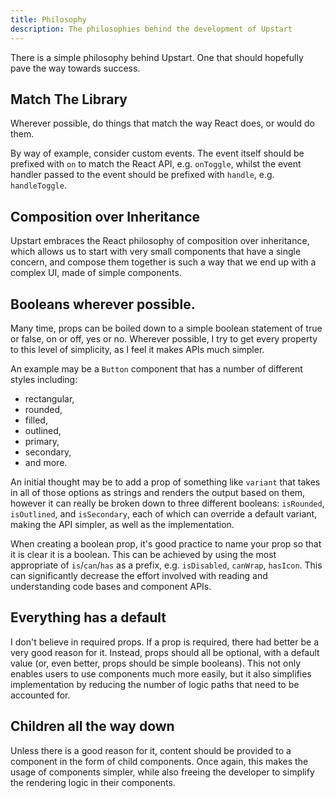 ```yaml
---
title: Philosophy
description: The philosophies behind the development of Upstart
---
```


There is a simple philosophy behind Upstart. One that should hopefully pave the way towards success.

## Match The Library

Wherever possible, do things that match the way React does, or would do them.

By way of example, consider custom events. The event itself should be prefixed with `on` to match the React API, e.g. `onToggle`, whilst the event handler passed to the event should be prefixed with `handle`, e.g. `handleToggle`.

## Composition over Inheritance

Upstart embraces the React philosophy of composition over inheritance, which allows us to start with very small components that have a single concern, and compose them together is such a way that we end up with a complex UI, made of simple components.

## Booleans wherever possible.

Many time, props can be boiled down to a simple boolean statement of true or false, on or off, yes or no. Wherever possible, I try to get every property to this level of simplicity, as I feel it makes APIs much simpler. 

An example may be a `Button` component that has a number of different styles including:

* rectangular,
* rounded,
* filled,
* outlined,
* primary,
* secondary,
* and more.

An initial thought may be to add a prop of something like `variant` that takes in all of those options as strings and renders the output based on them, however it can really be broken down to three different booleans: `isRounded`, `isOutlined`, and `isSecondary`, each of which can override a default variant, making the API simpler, as well as the implementation.

When creating a boolean prop, it's good practice to name your prop so that it is clear it is a boolean. This can be achieved by using the most appropriate of `is`/`can`/`has` as a prefix, e.g. `isDisabled`, `canWrap`, `hasIcon`. This can significantly decrease the effort involved with reading and understanding code bases and component APIs.

## Everything has a default

I don't believe in required props. If a prop is required, there had better be a very good reason for it. Instead, props should all be optional, with a default value (or, even better, props should be simple booleans). This not only enables users to use components much more easily, but it also simplifies implementation by reducing the number of logic paths that need to be accounted for.

## Children all the way down

Unless there is a good reason for it, content should be provided to a component in the form of child components. Once again, this makes the usage of components simpler, while also freeing the developer to simplify the rendering logic in their components.